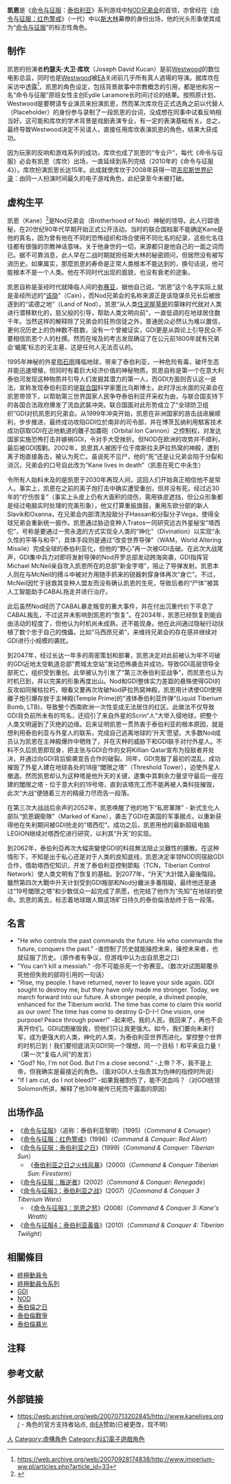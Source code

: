 {{noteTA
|T=zh-cn:凯恩 (命令与征服); zh-tw:肯恩 (終極動員令);
|G1=Games
|G2=C&C
|G3=IT
}}
{{Infobox character
| name        = 凯恩
| image       = [[File:Cc_kane_shot.jpg|256px]]
| caption     = <!-- 《[[命令与征服3：泰伯利亚之战|命令与征服3：泰伯利亚之战]]》中的凯恩 -->
| occupation  = Nod兄弟会首领
| series      = [[命令与征服系列|命令与征服系列]]和[[泰伯利亚系列|泰伯利亚系列]]
| firstgame   = 《[[命令与征服|命令与征服]]》
| creator     = 
| artist      = 
| voice       = 
| motionactor = 
| liveactor   = 约瑟夫·大卫·库坎<br/>（Joseph David Kucan）
}}
'''凯恩'''是《[[命令与征服系列|命令与征服]]：[[泰伯利亚系列|泰伯利亚]]》系列游戏中[[NOD兄弟会|NOD兄弟会]]的首领，亦曾经在《[[红色警戒1|命令与征服：红色警戒]]》（一代）中以[[斯大林|斯大林]]幕僚的身份出场，他的光头形象使其成为“[[命令与征服|命令与征服]]”的标志性角色。

==制作==
凯恩的扮演者'''约瑟夫·大卫·库坎'''（Joseph David Kucan）是前[[Westwood|Westwood]]的数位电影总监，同时也是[[Westwood|Westwood]]被[[EA|EA]]关闭前几乎所有真人過場的导演。据库坎在采访中透露<ref>https://web.archive.org/web/20070928174838/http://www.imperium-ww.pl/articles.php?article_id=33</ref>，凯恩的角色设定，包括背景故事中宗教概念的引用，都是他和另一名“命令与征服”原班女性主创Eydie Laramore长时间讨论的结果。按照原计划，Westwood是要聘请专业演员来扮演凯恩，然而某次库坎在正式选角之前以代替人（Placeholder）的身份参与录制了一段凯恩的台词，没成想在同事中试看反响相当好。这可能和库坎的学术背景是戏剧表演专业，有一定的表演基础有关。总之，最终导致Westwood决定不另请人，直接任用库坎表演凯恩的角色，结果大获成功。

因为玩家的反响和游戏系列的成功，库坎也成了凯恩的“专业户”，每代《命令与征服》必会有凯恩（库坎）出场，一直延续到系列完结（2010年的《命令与征服4》）。库坎扮演凯恩长达15年。此成就使库坎于2008年获得一项[[吉尼斯世界纪录|吉尼斯世界纪录]]：由同一人扮演时间最久的电子游戏角色，此纪录至今未被打破。

==虚构生平==
凯恩（Kane）<ref>{{Cite web |url=http://cnc.wikia.com/wiki/Kane |title=存档副本 |access-date=2016-12-19 |archive-date=2018-09-26 |archive-url=https://web.archive.org/web/20180926091714/http://cnc.wikia.com/wiki/Kane |dead-url=no }}</ref>是Nod兄弟会（Brotherhood of Nod）神秘的领导。此人行踪诡秘，在20世纪90年代早期开始正式公开活动。当时的联合国档案不能确定Kane是他的真名，因为曾有他在不同的恐怖组织和场合使用不同化名的纪录，这些化名往往都有很强的宗教神话意味。关于他身世的一切，来源都只是他自己的一面之词而已。据不可靠消息，此人早在二战时期就担任斯大林的秘密顾问，但居然没有被写进历史。如果属实，那麼凯恩的寿命是正常人类根本不能达到的，换句话说，他可能根本不是一个人类。他在不同时代出现的面貌，也没有衰老的迹象。

凯恩自称是圣经时代就降临人间的[[弥赛亚|弥赛亚]]，据他自己说，“凯恩”这个名字实际上就是圣经所述的“[[该隐|该隐]]”（Cain），而Nod兄弟会的名称来源正是该隐谋杀兄长后被放逐到的“诺德之地”（Land of Nod）。凯恩“从人类[[新石器时代|住泥屋草房]]的蒙昧时代就对人类进行潜移默化的，慈父般的引导，帮助人类文明向前”，一直低调的在地球居住数千年。当然这样的解释除了兄弟会的狂热信徒之外，普通民众必然认为难以置信，更何况历史上的伪神数不胜数，没有一个曾被证实，GDI更是从舆论上引导民众不要相信凯恩个人的杜撰。然而在埃及的考古发现确证了在公元前1800年就有兄弟会‘蝎尾’标志的无主墓，这是任何人无法否认的。

1995年神秘的外星[[陨石雨|陨石雨]]降临地球，带来了泰伯利亚，一种危险有毒，破坏生态并能迅速增殖，但同时有着巨大经济价值的神秘物质。凯恩自称是第一个在意大利泰伯河发现这种物质并引导人们发掘其潜力的第一人，而GDI方面则否认这一说法，宣称发现泰伯利亚的是[[联合国|联合国]]科学家墨比乌斯博士。此时浮出水面的兄弟会在凯恩带领下，以帮助第三世界国家人民争夺泰伯利亚开采权为由，与联合国支持下的各国合法政府爆发了流血武裝冲突。联合国面对此形势成立了“全球防卫组织”GDI对抗凯恩的兄弟会。从1999年冲突开始，凯恩在非洲国家的游击战进展顺利，步步推进，最终成功攻陷GDI位於南非的司令部，并在博茨瓦纳利用駭客技术成功窃取GDI在近地軌道的離子加農砲（Orbital Ion Cannon）之控制权，对发达国家实施恐怖打击并嫁祸GDI，令对手大受挫折。但NOD在欧洲的攻势并不顺利，最后被GDI围剿。2002年，凯恩其人被困于位于南斯拉夫萨拉热窝的神殿，遭到离子炮直接轰击，被认为死亡。虽说死不见尸，他的“死”还是让兄弟会陷于分裂和消沉，兄弟会的口号自此改为“Kane lives in death”（凯恩在死亡中永生）

令所有人始料未及的是凯恩于2030年再现人间，这回人们开始真正相信他不是常人。事实上，凯恩在之前的离子炮打击中确实遭受重创，但并没有死。经过近30年的“疗伤恢复”（事实上头皮上仍有大面积的烧伤，需用铁皮遮挡，但公众形象都是经过电脑实时处理的完美形象），他又打算重振旗鼓，重用东欧分部的新人Slavik和Oxanna，在兄弟会内部清洗投敌分子Hassan和分裂分子Vega，使得全球兄弟会重新统一振作。凯恩通过胁迫变种人Tratos一同研究远古外星秘宝“塔西佗”，号称是要通过一劳永逸的方式实现全人类的“神化”（Divination）以实现“永久性的平等与和平”，具体手段则是通过“改变世界导弹”（WAM，World Altering Missile）完成全球的泰伯利亚化{{NoteTag|《泰伯利亚之日》Nod结局中对凯恩在导弹升空后的消失没有任何解释，本是留待玩家自行想象的。根据3代的设定，即有玩家反推认为“改變世界導彈”真正目的也是吸引外星人。|name=注1}}，但他的“野心”再一次被GDI击破。在此次大战尾声，GDI集中兵力对即将发射导弹的Nod开罗总部发动跨海突袭，GDI指挥官Michael McNeil亲自攻入凯恩所在的总部“新金字塔”，阻止了导弹发射。凯恩本人则在与McNeil的搏斗中被对方用随手抓来的锐器刺穿身体再次“身亡”。不过，McNeil因忙于拯救其变种人盟友而没有确认凯恩的生死，导致后者的“尸体”被其人工智能助手CABAL拖走并进行治疗。

此后虽然Nod经历了CABAL暴走叛变的重大事件，并在付出沉重代价下平息了CABAL叛乱，不过这并未影响到凯恩的“恢复”。在2034年，凯恩已经恢复到能自由活动的程度了，但他认为时机尚未成熟，还不能现身。他在此间通过隐秘行动扶植了数个忠于自己的傀儡，比如“马西昂兄弟”，来维持兄弟会的存在感并继续对GDI进行小规模的袭扰。

到2047年，经过长达一年多的周密策划和部署，凯恩决定对此前被认为牢不可破的GDI近地太空軌道总部“费城太空站”发动恐怖袭击并成功，导致GDI高层领导全部死亡，组织受到重创。此举被认为引发了“第三次泰伯利亚战争”，而凯恩也认为时机已到，并以完美的形象再度出山。Nod和GDI整体实力差距的悬殊使得GDI的反攻如同摧枯拉朽，眼看又要再次攻破Nod萨拉热窝神殿，凯恩用计诱使GDI使用離子炮引爆存放于主神殿(Temple Prime){{NoteTag|也译作“大神宫”，在第一次大战中被离子炮击毁的神殿废墟上重建而成，被视为Nod全球总部和凯恩的指挥部。|name=注2}}的“液体泰伯利亚炸弹”(Liquid Tiberium Bomb, LTB)，导致整个西南欧洲一次性变成无法居住的红区。此做法不仅导致GDI背负前所未有的骂名，还招引了来自外星的Scrin“人”大举入侵地球，把整个人类文明逼到了灭绝的边缘。后来证明凯恩一贯热衷于泰伯利亚的根本原因，就是想利用泰伯利亚与外星人的联系，完成自己逃离地球的‘升天’愿望。大多数Nod成员认为凯恩在主神殿爆炸中牺牲了，并在灭种的威胁下和GDI联手对付外星人。不料不久后凯恩即现身，把主张与GDI合作的女将Killian Qatar宣布为投敌者并处决，并通过向GDI背后偷袭宣告合作的破裂。同年，GDI克服了最初的混乱，成功摧毁了外星人建在地球各处的18座“閾限之塔”（Threshold Tower），迫使外星人撤退。然而凯恩却认为这种塔是他升天的关键，遂集中其剩余力量坚守最后一座在建的閾限之塔 - 位于意大利的19号塔，直到该塔完工而不能再被人类科技摧毁，此次“大战”便随着三方的精疲力尽而告一段落。

在第三次大战战后余声的2052年，凯恩唤醒了他的地下“私房軍隊” - 新式生化人部队“凯恩親衛隊”（Marked of Kane），袭击了GDI在美国的军事据点，以重新获得他在失利期间被GDI抢走的“塔西佗”。成功之后，凯恩用他的最新超级电脑LEGION继续对塔西佗进行研究，以利其“升天”的实现。

到2062年，泰伯利亞再次大幅突變使GDI的科技無法阻止災難性的擴散。在这种情形下，不知是出于私心还是对于人类的良知底线，凯恩决定率领NOD同宿敌GDI合作，借助塔西佗知识，开发了泰伯利亚控制節點（TCN，Tiberian Control Network）使人类文明有了恢复的基础。到2077年，“升天”大計踏入最後階段。雖然第四次大戰{{NoteTag|亦有人稱第四次战争為“升天衝突”（Ascension Conflict）而非“大战”，因为規模比起之前三次已經小許多，而且整場事件只進行了10天。|name=注3}}中升天计划受到GDI叛部和Nod分離派多番阻礙，最终他还是通过“19号閾限之塔”和少数信众一起完成了夙愿，也完结了他作为“先知”在地球的使命。凯恩的离去，标志着地球跟人類这场旷日持久的泰伯倫浩劫终于告一段落。

==名言==
*"He who controls the past commands the future. He who commands the future, conquers the past." -谁控制了历史就能操控未来，操控未来者，也就征服了历史。（原作者有争议，但游戏中认为出自凯恩之口）
*"You can't kill a messiah." -你不可能杀死一个弥赛亚。（数次对试图颠覆杀死他但失败的部将引用的一句话）
*"Rise, my people. I have returned, never to leave your side again. GDI sought to destroy me, but they have only made me stronger. Today, we march forward into our future. A stronger people, a divined people, enhanced for the Tiberium world. The time has come to claim this world as our own! The time has come to destroy G-D-I-! One vision, one purpose! Peace through power!" -起来吧，我的人民。我回来了，再也不会离开你们。GDI试图摧毁我，但他们只让我更强大。如今，我们要向未来行军，成为更强大的人类，神化的人类，为泰伯利亚世界而进化。掌控整个世界的时机已到！我们要彻底消灭GDI!同一个理想，同一个目标！和平来自力量！（第一次“复临人间”的发言）
*"God? No, I'm not God. But I'm a close second." -上帝？不，我不是上帝，但我确实是最接近的角色。（面对GDI人士指责其为伪神的指控时所说）
*"If I am cut, do I not bleed?" -如果我被割伤了，能不流血吗？（对GDI统领Solomon所讲，解释了他30年被传已死而不露面的原因）

==出场作品==
*《[[命令与征服|命令与征服]]》（追称：泰伯利亚黎明）(1995)（''Command & Conuqer''） 
*《[[红色警戒1|命令与征服：红色警戒]]》(1996)（''Command & Conquer: Red Alert''） 
*《[[命令与征服：泰伯利亚之日|命令与征服：泰伯利亚之日]]》(1999)（''Command & Conquer: Tiberian Sun''） 
**《[[命令与征服：泰伯利亚之日|泰伯利亚之日之火线风暴]]》(2000)（''Command & Conquer Tiberian Sun: Firestorm''） 
*《[[命令与征服：叛逆者|命令与征服：叛逆者]]》(2002)（''Command & Conquer: Renegade''） 
*《[[命令与征服3：泰伯利亚之战|命令与征服3：泰伯利亚之战]]》(2007)（''[Command & Conquer 3 Tiberium Wars''） 
**《[[命令与征服3：凯恩之怒|命令与征服3：凯恩之怒]]》(2008)（''Command & Conquer 3: Kane's Wrath''）
*《[[命令与征服4：泰伯利亚黃昏|命令与征服4：泰伯利亚黃昏]]》(2010)（''Command & Conquer 4: Tiberian Twilight''）

== 相關條目 ==
* [[終極動員令|終極動員令]]
* [[終極動員令系列|終極動員令系列]]
* [[全球防衛組織|GDI]]
* [[NOD兄弟會|NOD]]
* [[終極動員令2：泰伯倫之日|泰伯倫之日]]
* [[終極動員令3：泰伯倫戰爭|泰伯倫戰爭]]
* [[終極動員令4：泰伯倫暮光|泰伯倫暮光]]

== 注释 ==
{{NoteFoot|[註 1]}}

==参考文献==
{{reflist}}

==外部链接==
{{wikiquote}}
*https://web.archive.org/web/20070713202845/http://www.kanelives.org/ - 角色的官方支持者站点, 由[[EA|EA]]赞助(已被更改，现不明）

{{Command & Conquer}}

[[Category:終極動員令系列|人]]
[[Category:虛構角色|Category:虛構角色]]
[[Category:科幻電子遊戲角色|Category:科幻電子遊戲角色]]